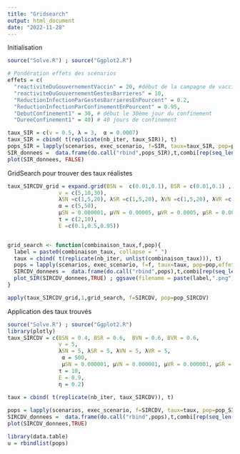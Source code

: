 ```yaml
---
title: "Gridsearch"
output: html_document
date: "2022-11-28"
---
```


Initialisation
```r
source("Solve.R") ; source("Ggplot2.R") 

# Pondération effets des scénarios
effets = c(
  "reactiviteDuGouvernementVaccin" = 20, #début de la campagne de vaccination
  "reactiviteDuGouvernementGestesBarrieres" = 10,
  "ReductionInfectionParGestesBarrieresEnPourcent" = 0.2,
  "ReductionInfectionParConfinementEnPourcent" = 0.95,
  "DebutConfinement1" = 30, # début le 30ème jour du confinement
  "DureeConfinement1" = 40) # 40 jours de confinement

taux_SIR = c(v = 0.5, λ = 3,  α = 0.0007)
taux_SIR = cbind( t(replicate(nb_iter, taux_SIR)), t)
pops_SIR = lapply(scenarios, exec_scenario, f=SIR, taux=taux_SIR, pop=pop_SIR,effets = effets)
SIR_donnees =  data.frame(do.call("rbind",pops_SIR),t,combi[rep(seq_len(nrow(combi)),each = nb_iter),])
plot(SIR_donnees, FALSE)
```

GridSearch pour trouver des taux réalistes
```r
taux_SIRCDV_grid = expand.grid(BSN =  c(0.01,0.1), BSR = c(0.01,0.1) , BVN = c(0.01,0.1), BVR = c(0.01,0.1),
                v = c(5,10,30),
                λSN =c(1,5,20), λSR =c(1,5,20), λVN =c(1,5,20), λVR =c(1,5,20),
                α = c(5,50),
                µSN = 0.000001, µVN = 0.00005, µVR = 0.0005, µSR = 0.0005,
                τ = c(2,10),
                E =c(0.1,0.5,0.95))


grid_search <- function(combinaison_taux,f,pop){
  label = paste0(combinaison_taux, collapse = "_")
  taux = cbind( t(replicate(nb_iter, unlist(combinaison_taux))), t)
  pops = lapply(scenarios, exec_scenario, f=f, taux=taux, pop=pop,effets = effets)
  SIRCDV_donnees =  data.frame(do.call("rbind",pops),t,combi[rep(seq_len(nrow(combi)),each = nb_iter),])
  plot_SIR(SIRCDV_donnees,TRUE) ; ggsave(filename = paste(label,".png"),height = 13, width = 10)
}

apply(taux_SIRCDV_grid,1,grid_search, f=SIRCDV, pop=pop_SIRCDV)
```

Application des taux trouvés
```r
source("Solve.R") ; source("Ggplot2.R") 
library(plotly)
taux_SIRCDV = c(BSN = 0.4, BSR = 0.6,  BVN = 0.6, BVR = 0.6,
                v = 5,
                λSN = 5, λSR = 5, λVN = 5, λVR = 5,
                 α = 500,
                 µSN = 0.000001, µVN = 0.000001, µVR = 0.000001, µSR = 0.000001,
                τ = 10,
                E = 0.9,
                η = 0.2)
        
taux = cbind( t(replicate(nb_iter, taux_SIRCDV)), t)

pops = lapply(scenarios, exec_scenario, f=SIRCDV, taux=taux, pop=pop_SIRCDV,effets = effets)
SIRCDV_donnees =  data.frame(do.call("rbind",pops),t,combi[rep(seq_len(nrow(combi)),each = nb_iter),])
plot(SIRCDV_donnees,TRUE)
```

```r
library(data.table)
u = rbindlist(pops)
```